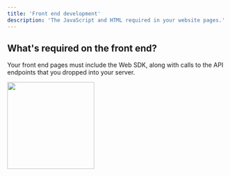 ```yaml
---
title: 'Front end development'
description: 'The JavaScript and HTML required in your website pages.'
---
```


## What's required on the front end?

Your front end pages must include the Web SDK, along with calls to the API endpoints that you dropped into your server.



<img height="200" src="/images/SkipPassword.svg"> 






